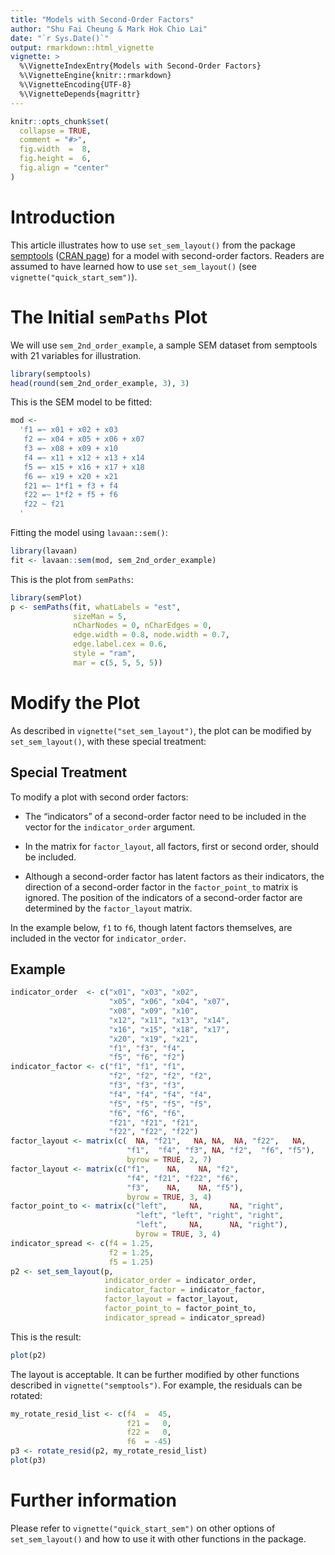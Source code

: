 ---
title: "Models with Second-Order Factors"
author: "Shu Fai Cheung & Mark Hok Chio Lai"
date: "`r Sys.Date()`"
output: rmarkdown::html_vignette
vignette: >
  %\VignetteIndexEntry{Models with Second-Order Factors}
  %\VignetteEngine{knitr::rmarkdown}
  %\VignetteEncoding{UTF-8}
  %\VignetteDepends{magrittr}
---

```{r, include = FALSE}
knitr::opts_chunk$set(
  collapse = TRUE,
  comment = "#>",
  fig.width  =  8,
  fig.height =  6,
  fig.align = "center"
)
```

# Introduction

This article illustrates how to use `set_sem_layout()`
from the package
[semptools](https://sfcheung.github.io/semptools/)
([CRAN page](https://cran.r-project.org/package=semptools))
for a model with second-order factors. Readers
are assumed to have learned how to use `set_sem_layout()`
(see `vignette("quick_start_sem")`).

# The Initial `semPaths` Plot

We will use `sem_2nd_order_example`, a sample SEM dataset
from semptools with 21 variables for illustration.

```{r}
library(semptools)
head(round(sem_2nd_order_example, 3), 3)
```

This is the SEM model to be fitted:

```{r}
mod <-
  'f1 =~ x01 + x02 + x03
   f2 =~ x04 + x05 + x06 + x07
   f3 =~ x08 + x09 + x10
   f4 =~ x11 + x12 + x13 + x14
   f5 =~ x15 + x16 + x17 + x18
   f6 =~ x19 + x20 + x21
   f21 =~ 1*f1 + f3 + f4
   f22 =~ 1*f2 + f5 + f6
   f22 ~ f21
  '
```

Fitting the model using  `lavaan::sem()`:

```{r}
library(lavaan)
fit <- lavaan::sem(mod, sem_2nd_order_example)
```

This is the plot from `semPaths`:

```{r}
library(semPlot)
p <- semPaths(fit, whatLabels = "est",
              sizeMan = 5,
              nCharNodes = 0, nCharEdges = 0,
              edge.width = 0.8, node.width = 0.7,
              edge.label.cex = 0.6,
              style = "ram",
              mar = c(5, 5, 5, 5))
```

# Modify the Plot

As described in `vignette("set_sem_layout")`, the
plot can be modified by `set_sem_layout()`, with
these special treatment:

## Special Treatment

To modify a plot with second order factors:

- The "indicators" of a second-order factor
  need to be included in the vector for
  the `indicator_order` argument.

- In the matrix for `factor_layout`, all
  factors, first or second order, should
  be included.

- Although a second-order factor has
  latent factors as their indicators,
  the direction of a second-order
  factor in the `factor_point_to`
  matrix is ignored. The position of
  the indicators of a second-order
  factor are determined by the
  `factor_layout` matrix.

In the example below, `f1` to `f6`,
though latent factors themselves,
are included in the vector for
`indicator_order`.

## Example

```{r}
indicator_order  <- c("x01", "x03", "x02",
                      "x05", "x06", "x04", "x07",
                      "x08", "x09", "x10",
                      "x12", "x11", "x13", "x14",
                      "x16", "x15", "x18", "x17",
                      "x20", "x19", "x21",
                      "f1", "f3", "f4",
                      "f5", "f6", "f2")
indicator_factor <- c("f1", "f1", "f1",
                      "f2", "f2", "f2", "f2",
                      "f3", "f3", "f3",
                      "f4", "f4", "f4", "f4",
                      "f5", "f5", "f5", "f5",
                      "f6", "f6", "f6",
                      "f21", "f21", "f21",
                      "f22", "f22", "f22")
factor_layout <- matrix(c(  NA, "f21",   NA, NA,  NA, "f22",   NA,
                          "f1",  "f4", "f3", NA, "f2",  "f6", "f5"),
                          byrow = TRUE, 2, 7)
factor_layout <- matrix(c("f1",    NA,    NA, "f2",
                          "f4", "f21", "f22", "f6",
                          "f3",    NA,    NA, "f5"),
                          byrow = TRUE, 3, 4)
factor_point_to <- matrix(c("left",     NA,      NA, "right",
                            "left", "left", "right", "right",
                            "left",     NA,      NA, "right"),
                            byrow = TRUE, 3, 4)
indicator_spread <- c(f4 = 1.25,
                      f2 = 1.25,
                      f5 = 1.25)
p2 <- set_sem_layout(p,
                     indicator_order = indicator_order,
                     indicator_factor = indicator_factor,
                     factor_layout = factor_layout,
                     factor_point_to = factor_point_to,
                     indicator_spread = indicator_spread)
```

This is the result:

```{r}
plot(p2)
```

The layout is acceptable. It can be further modified
by other functions described in `vignette("semptools")`.
For example, the residuals can be rotated:

```{r}
my_rotate_resid_list <- c(f4  =  45,
                          f21 =   0,
                          f22 =   0,
                          f6  = -45)
p3 <- rotate_resid(p2, my_rotate_resid_list)
plot(p3)
```

# Further information

Please refer to `vignette("quick_start_sem")`
on other options of `set_sem_layout()` and
how to use it with other functions in the package.